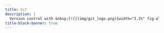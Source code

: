 ```yaml
---
title: Git
description: |
  Version control with &nbsp;[![](img/git_logo.png){width="3.1%" fig-alt="noshadow"}](https://git-scm.com/)&nbsp; & collaboration with &nbsp;[![](img/github_logo_red.png){width="2.7%" fig-alt="noshadow"}](https://github.com/) / [![](img/gitlab_logo.png){width="3.15%" fig-alt="noshadow"}](https://gitlab.com/)
title-block-banner: true
---
```



